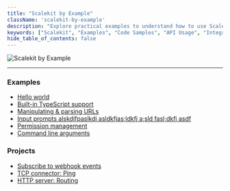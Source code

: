```yaml
---
title: "Scalekit by Example"
className: 'scalekit-by-example'
description: "Explore practical examples to understand how to use Scalekit effectively."
keywords: ["Scalekit", "Examples", "Code Samples", "API Usage", "Integration", "Best Practices"]
hide_table_of_contents: false
---
```



<div className="centered-container">
  <img
    src={require('./hero-example-by-scalekit.png').default}
    alt="Scalekit by Example"
    style={{ width: '64px', height: '64px' }}
  />
</div>

<CenteredComponent />

----

<div className="row">
  <div className="col col--6 ">
    <div className="col-demo">
      <h3>Examples</h3>
      <ul>
        <li><a href="https://github.com/scalekit-inc/hello-world-node">Hello world</a></li>
        <li><a href="#">Built-in TypeScript support</a></li>
        <li><a href="#">Manipulating & parsing URLs</a></li>
        <li><a href="#">Input prompts alskdjfpaslkdj asldkfjas;ldkfj a;sld fasl;dkfj asdf</a></li>
        <li><a href="#">Permission management</a></li>
        <li><a href="#">Command line arguments</a></li>
      </ul>
    </div>
  </div>

  <div className="col col--3">
    <div className="col-demo">
      <h3>Projects</h3>
      <ul>
        <li><a href="https://github.com/scalekit-inc/webhook-events-nextjs">Subscribe to webhook events</a></li>
        <li><a href="https://www.example.com">TCP connector: Ping</a></li>
        <li><a href="#">HTTP server: Routing</a></li>
      </ul>
    </div>
  </div>
</div>
